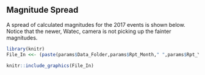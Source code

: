 ## Magnitude Spread
  
A spread of calculated magnitudes for the 2017 events is shown below. Notice that the newer, Watec, camera is not picking up the fainter magnitudes.
  
```{r echo = FALSE, out.width='100%'}

library(knitr)
File_In <<- (paste(params$Data_Folder,params$Rpt_Month," ",params$Rpt_Year,"/","Chart_Mag_Spread_",params$Rpt_Year,"_YTD_ALL_ .jpg",sep=""))

knitr::include_graphics(File_In)
```